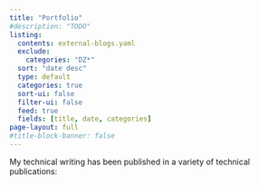 ```yaml
---
title: "Portfolio"
#description: "TODO"
listing:
  contents: external-blogs.yaml
  exclude:
    categories: "DZ*"
  sort: "date desc"
  type: default
  categories: true
  sort-ui: false
  filter-ui: false
  feed: true
  fields: [title, date, categories]
page-layout: full
#title-block-banner: false
---
```


My technical writing has been published in a variety of technical publications:

<!--
## Social Media Promotion
I don't offer paid collaboration to promote products via my social media channels.
-->